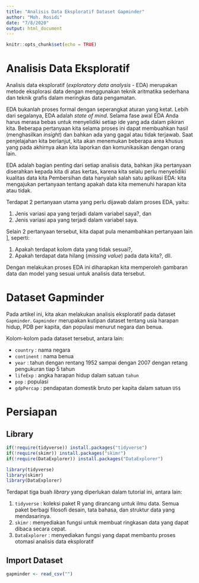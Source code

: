 ```yaml
---
title: "Analisis Data Eksploratif Dataset Gapminder"
author: "Moh. Rosidi"
date: "7/8/2020"
output: html_document
---
```


```r
knitr::opts_chunk$set(echo = TRUE)
```

# Analisis Data Eksploratif

Analisis data eksploratif (*exploratory data analysis* - EDA) merupakan metode eksplorasi data dengan menggunakan teknik aritmatika sederhana dan teknik grafis dalam meringkas data pengamatan.

EDA bukanlah proses formal dengan seperangkat aturan yang ketat. Lebih dari segalanya, EDA adalah *state of mind*. Selama fase awal EDA Anda harus merasa bebas untuk menyelidiki setiap ide yang ada dalam pikiran kita. Beberapa pertanyaan kita selama proses ini dapat membuahkan hasil (menghasilkan *insight*) dan bahkan ada yang gagal atau tidak terjawab. Saat penjelajahan kita berlanjut, kita akan menemukan beberapa area khusus yang pada akhirnya akan kita laporkan dan komunikasikan dengan orang lain.

EDA adalah bagian penting dari setiap analisis data, bahkan jika pertanyaan diserahkan kepada kita di atas kertas, karena kita selalu perlu menyelidiki kualitas data kita Pembersihan data hanyalah salah satu aplikasi EDA: kita mengajukan pertanyaan tentang apakah data kita memenuhi harapan kita atau tidak. 

Terdapat 2 pertanyaan utama yang perlu dijawab dalam proses EDA, yaitu:

1. Jenis variasi apa yang terjadi dalam variabel saya?, dan
2. Jenis variasi apa yang terjadi dalam variabel saya.

Selain 2 pertanyaan tersebut, kita dapat pula menambahkan pertanyaan lain ], seperti:

1. Apakah terdapat kolom data yang tidak sesuai?,
2. Apakah terdapat data hilang (*missing value*) pada data kita?, dll.

Dengan melakukan proses EDA ini diharapkan kita memperoleh gambaran data dan model yang sesuai untuk analisis data tersebut.

# Dataset Gapminder

Pada artikel ini, kita akan melakukan analisis eksploratif pada dataset `Gapminder`. `Gapminder`  merupakan kutipan dataset tentang usia harapan hidup, PDB per kapita, dan populasi menurut negara dan benua.

Kolom-kolom pada dataset tersebut, antara lain:

* `country` : nama negara
*  `continent` : nama benua
* `year` : tahun dengan rentang 1952 sampai dengan 2007 dengan retang pengukuran tiap 5 tahun
* `lifeExp` : angka harapan hidup dalam satuan `tahun`
* `pop` : populasi
* `gdpPercap` : pendapatan domestik bruto per kapita dalam satuan `US$`


# Persiapan {.tabset}

## Library

```r
if(!require(tidyverse)) install.packages("tidyverse")
if(!require(skimr)) install.packages("skimr")
if(!require(DataExplorer)) install.packages("DataExplorer")

library(tidyverse)
library(skimr)
library(DataExplorer)
```

Terdapat tiga buah *library* yang diperlukan dalam tutorial ini, antara lain:

1. `tidyverse` : koleksi paket R yang dirancang untuk ilmu data. Semua paket berbagi filosofi desain, tata bahasa, dan struktur data yang mendasarinya.
2. `skimr` : menyediakan fungsi untuk membuat ringkasan data yang dapat dibaca secara cepat.
3. `DataExplorer` : menyediakan fungsi yang dapat membantu proses otomasi analisis data eksploratif

## Import Dataset

```r
gapminder <- read_csv("")
```






